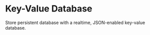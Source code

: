 # Key-Value Database

<Summary>Store persistent database with a realtime, JSON-enabled key-value database.</Summary>

<CardGroup>
	<Card
		title="kv.get"
		icon="book-open"
		iconType="duotone"
		href="/kv/api/get-entries"
	/>
	<Card
		title="kv.put"
		icon="pencil"
		iconType="duotone"
		href="/kv/api/put-entries"
	/>
	<Card
		title="kv.delete"
		icon="delete-left"
		iconType="duotone"
		href="/kv/api/delete-entries"
	/>
</CardGroup>
